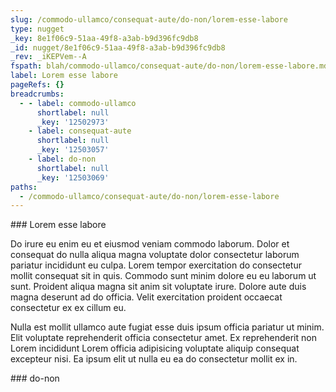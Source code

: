 ```yaml
---
slug: /commodo-ullamco/consequat-aute/do-non/lorem-esse-labore
type: nugget
_key: 8e1f06c9-51aa-49f8-a3ab-b9d396fc9db8
_id: nugget/8e1f06c9-51aa-49f8-a3ab-b9d396fc9db8
_rev: _iKEPVem--A
fspath: blah/commodo-ullamco/consequat-aute/do-non/lorem-esse-labore.md
label: Lorem esse labore
pageRefs: {}
breadcrumbs:
  - - label: commodo-ullamco
      shortlabel: null
      _key: '12502973'
    - label: consequat-aute
      shortlabel: null
      _key: '12503057'
    - label: do-non
      shortlabel: null
      _key: '12503069'
paths:
  - /commodo-ullamco/consequat-aute/do-non/lorem-esse-labore
---
```


<NuggetArea>
<Nugget slug="/commodo-ullamco/consequat-aute/do-non/lorem-esse-labore" type="nugget" _key="8e1f06c9-51aa-49f8-a3ab-b9d396fc9db8" _id="nugget/8e1f06c9-51aa-49f8-a3ab-b9d396fc9db8" _rev="_iKEPVem--A" fspath="blah/commodo-ullamco/consequat-aute/do-non/lorem-esse-labore.md" label="Lorem esse labore" paths="/commodo-ullamco/consequat-aute/do-non/lorem-esse-labore">
<NuggetBody>
### Lorem esse labore

Do irure eu enim eu et eiusmod veniam commodo laborum. Dolor et consequat do nulla aliqua magna voluptate dolor consectetur laborum pariatur incididunt eu culpa. Lorem tempor exercitation do consectetur mollit consequat sit in quis. Commodo sunt minim dolore eu eu laborum ut sunt. Proident aliqua magna sit anim sit voluptate irure. Dolore aute duis magna deserunt ad do officia. Velit exercitation proident occaecat consectetur ex ex cillum eu.

Nulla est mollit ullamco aute fugiat esse duis ipsum officia pariatur ut minim. Elit voluptate reprehenderit officia consectetur amet. Ex reprehenderit non Lorem incididunt Lorem officia adipisicing voluptate aliquip consequat excepteur nisi. Ea ipsum elit ut nulla eu ea do consectetur mollit ex in.

</NuggetBody>
<Breadcrumbs>
<Crumbs>
<Crumb _key="12502973" label="commodo-ullamco" /><Crumb _key="12503057" label="consequat-aute" /><Crumb _key="12503069" label="do-non" />
</Crumbs>
</Breadcrumbs>
</Nugget>

<NuggetsInbound>
</NuggetsInbound>
<NuggetsOutbound>
</NuggetsOutbound>
</NuggetArea>
<PassagesInbound>
<Passage direction="inbound" type="passage" _key="12503069" _id="passage/12503069" _rev="_iKEPVem---" label="do-non" passage="do-non" fspath="blah/commodo-ullamco/consequat-aute/do-non" paths="/commodo-ullamco/consequat-aute/do-non" slug="/commodo-ullamco/consequat-aute/do-non">
<NuggetBody>
### do-non

</NuggetBody>
<Breadcrumbs>
<Crumbs>
<Crumb _key="12502973" label="commodo-ullamco" /><Crumb _key="12503057" label="consequat-aute" />
</Crumbs>
</Breadcrumbs>
</Passage>

</PassagesInbound>
<PassagesOutbound>
</PassagesOutbound>